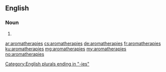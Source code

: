 ==English==

===Noun===
{{head|en|noun plural form}}

# {{plural of|aromatherapy|lang=en}}

[[Category:English plurals ending in "-ies"]]

[[ar:aromatherapies]]
[[cs:aromatherapies]]
[[de:aromatherapies]]
[[fr:aromatherapies]]
[[ku:aromatherapies]]
[[mg:aromatherapies]]
[[my:aromatherapies]]
[[no:aromatherapies]]